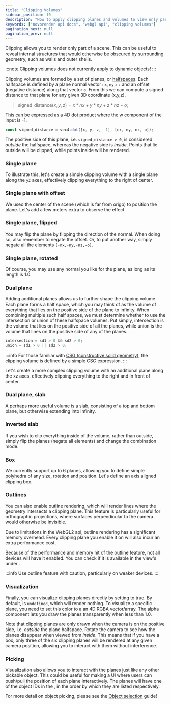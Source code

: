 ```yaml
---
title: "Clipping Volumes"
sidebar_position: 10
description: "How to apply clipping planes and volumes to view only part of a scene."
keywords: ["novorender api docs", "webgl api", "clipping volumes"]
pagination_next: null
pagination_prev: null
---
```


Clipping allows you to render only part of a scene.
This can be useful to reveal internal structures that would otherwise be obscured by surrounding geometry, such as walls and outer shells.

:::note
Clipping volumes does not currently apply to dynamic objects!
:::

Clipping volumes are formed by a set of planes, or [halfspaces](<https://en.wikipedia.org/wiki/Half-space_(geometry)>).
Each halfspace is defined by a plane normal vector `nx,ny,nz` and an offset (negative distance) along that vector `o`.
From this we can compute a signed distance to that plane for any given 3D coordinate (x,y,z).

> signed_distance$(x, y, z) = x*nx + y*ny + z*nz - o;$

This can be expressed as a 4D dot product where the w component of the input is -1.

```typescript
const signed_distance = vec4.dot([x, y, z, -1], [nx, ny, nz, o]);
```

The positive side of this plane, i.e. `signed_distance > 0`, is considered *outside* the halfspace, whereas the negative side is *inside*.
Points that lie outside will be clipped, while points inside will be rendered.

### Single plane

To illustrate this, let's create a simple clipping volume with a single plane along the `yz` axes, effectively clipping everything to the right of center.

<PlaygroundComponent demoKey="clipping.single" />

### Single plane with offset

We used the center of the scene (which is far from origo) to position the plane.
Let's add a few meters extra to observe the effect.

<PlaygroundComponent demoKey="clipping.offset" />

### Single plane, flipped

You may flip the plane by flipping the direction of the normal.
When doing so, also remember to negate the offset.
Or, to put another way, simply negate all the elements `[-nx,-ny,-nz,-o]`.

<PlaygroundComponent demoKey="clipping.flipped" />

### Single plane, rotated

Of course, you may use any normal you like for the plane, as long as its length is 1.0.

<PlaygroundComponent demoKey="clipping.rotated" />

### Dual plane

Adding additional planes allows us to further shape the clipping volume.
Each plane forms a half space, which you may think of as the volume of everything that lies on the positive side of the plane to infinity.
When combining multiple such half spaces, we must determine whether to use the intersection or union of these halfspace volumes.
Put simply, intersection is the volume that lies on the positive side of all the planes, while union is the volume that lines on the positive side of any of the planes.

```typescript
intersection = sd1 > 0 && sd2 > 0;
union = sd1 > 0 || sd2 > 0;
```

:::info
For those familiar with [CSG (constructive solid geometry)](https://en.wikipedia.org/wiki/Constructive_solid_geometry), the clipping volume is defined by a simple CSG expression.
:::

Let's create a more complex clipping volume with an additional plane along the xz axes, effectively clipping everything to the right and in front of center.

<PlaygroundComponent demoKey="clipping.dual" />

### Dual plane, slab

A perhaps more useful volume is a slab, consisting of a top and bottom plane, but otherwise extending into infinity.

<PlaygroundComponent demoKey="clipping.slab" />

### Inverted slab

If you wish to clip everything inside of the volume, rather than outside, simply flip the planes (negate all elements) and change the combination mode.

<PlaygroundComponent demoKey="clipping.slab_inv" />

### Box

We currently support up to 6 planes, allowing you to define simple polyhedra of any size, rotation and position.
Let's define an axis aligned clipping box.

<PlaygroundComponent demoKey="clipping.box" />

### Outlines

You can also enable outline rendering, which will render lines where the geometry intersects a clipping plane.
This feature is particularly useful for orthographic projections, where surfaces perpendicular to the camera would otherwise be invisible.

<PlaygroundComponent demoKey="clipping.outlines" />

Due to limitations in the WebGL2 api, outline rendering has a significant memory overhead.
Every clipping plane you enable it on will also incur an extra performance cost.

Because of the performance and memory hit of the outline feature, not all devices will have it enabled.
You can check if it is available in the view's <CodeLink type="class" name="View.deviceProfile"/> under <CodeLink type="interface" name="DeviceProfile.features"/>.

:::info
Use outline feature with caution, particularly on weaker devices.
:::

### Visualization

Finally, you can visualize clipping planes directly by setting <CodeLink type="interface" name="RenderStateClipping.draw"/> to true.
By default, <CodeLink type="interface" name="RenderStateClippingPlane.color"/> is `undefined`, which will render nothing.
To visualize a specific plane, you need to set this color to a an 4D RGBA vector/array.
The alpha component lets you draw the planes transparently when less than 1.0.

<PlaygroundComponent demoKey="clipping.visualize" />

Note that clipping planes are only drawn when the camera is on the positive side, i.e. *outside* the plane halfspace.
Rotate the camera to see how the planes disappear when viewed from *inside*.
This means that if you have a box, only three of the six clipping planes will be rendered at any given camera position, allowing you to interact with them without interference.

### Picking

Visualization also allows you to interact with the planes just like any other pickable object.
This could be useful for making a UI where users can push/pull the position of each plane interactively.
The planes will have one of the object IDs in the <CodeLink type="enum" name="ClippingId"/>, in the order by which they are listed respectively.

For more detail on object picking, please see the [Object selection](object_selection.mdx) guide!
